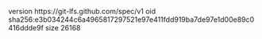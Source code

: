 version https://git-lfs.github.com/spec/v1
oid sha256:e3b034244c6a4965817297521e97e411fdd919ba7de97e1d00e89c0416ddde9f
size 26168
